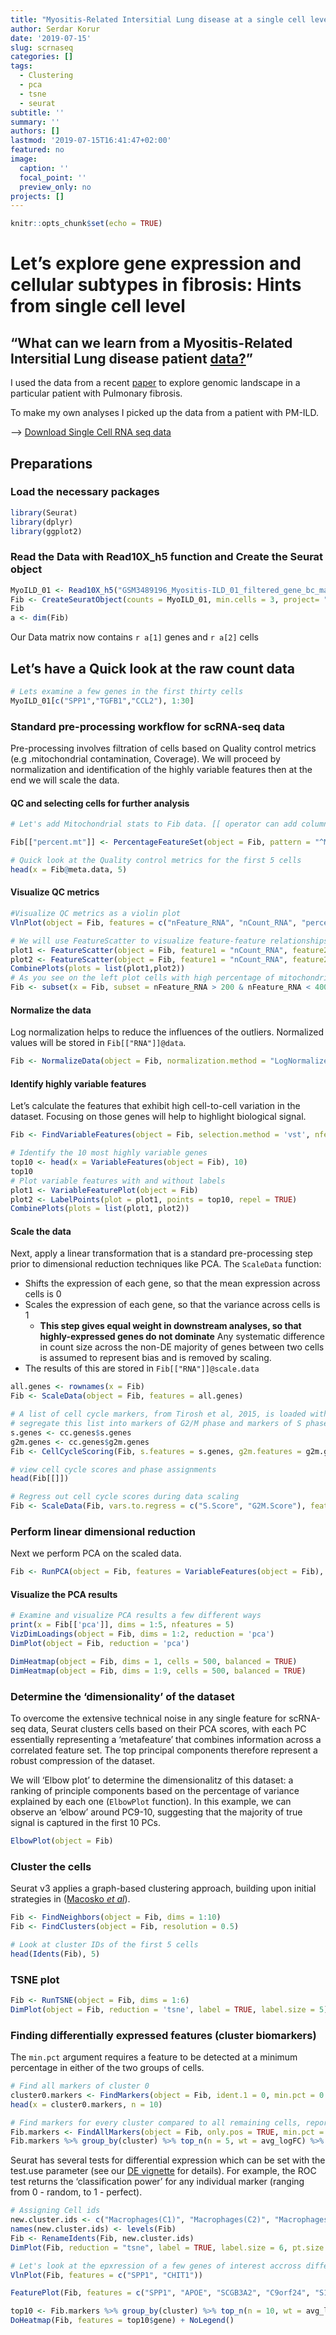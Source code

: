 ```yaml
---
title: "Myositis-Related Intersitial Lung disease at a single cell level"
author: Serdar Korur
date: '2019-07-15'
slug: scrnaseq
categories: []
tags:
  - Clustering
  - pca
  - tsne
  - seurat
subtitle: ''
summary: ''
authors: []
lastmod: '2019-07-15T16:41:47+02:00'
featured: no
image:
  caption: ''
  focal_point: ''
  preview_only: no
projects: []
---
```


```r
knitr::opts_chunk$set(echo = TRUE)
```

# Let's explore gene expression and cellular subtypes in fibrosis: Hints from single cell level

## "What can we learn from a Myositis-Related Intersitial Lung disease patient [data?](https://www.ncbi.nlm.nih.gov/geo/query/acc.cgi?acc=GSM3489196)"

I used the data from a recent [paper](https://www.atsjournals.org/doi/pdf/10.1164/rccm.201712-2410OC) to explore genomic landscape in a particular patient with Pulmonary fibrosis. 

To make my own analyses I picked up the data from a patient with PM-ILD. 

 ---> [Download Single Cell RNA seq data](https://www.ncbi.nlm.nih.gov/geo/query/acc.cgi?acc=GSM3489196)

## Preparations

### Load the necessary packages

```r
library(Seurat)
library(dplyr)
library(ggplot2)
```

### Read the Data with **Read10X_h5** function and Create the Seurat object 

```r
MyoILD_01 <- Read10X_h5("GSM3489196_Myositis-ILD_01_filtered_gene_bc_matrices_h5.h5")
Fib <- CreateSeuratObject(counts = MyoILD_01, min.cells = 3, project= "FightFibrosis", min.features = 200)
Fib
a <- dim(Fib)
```
Our Data matrix now contains `r a[1]` genes and `r a[2]` cells


## Let's have a Quick look at the raw count data

```r
# Lets examine a few genes in the first thirty cells
MyoILD_01[c("SPP1","TGFB1","CCL2"), 1:30]

```

### Standard pre-processing workflow for scRNA-seq data

Pre-processing involves filtration of cells based on Quality control metrics (e.g .mitochondrial contamination, Coverage).  We will proceed by normalization and identification of the highly variable features then at the end we will scale the data. 


#### QC and selecting cells for further analysis

```r
# Let's add Mitochondrial stats to Fib data. [[ operator can add columns to object metadata. 

Fib[["percent.mt"]] <- PercentageFeatureSet(object = Fib, pattern = "^MT-")
```

```r
# Quick look at the Quality control metrics for the first 5 cells
head(x = Fib@meta.data, 5)
```

#### Visualize QC metrics

```r
#Visualize QC metrics as a violin plot
VlnPlot(object = Fib, features = c("nFeature_RNA", "nCount_RNA", "percent.mt"), ncol = 3)

# We will use FeatureScatter to visualize feature-feature relationships, but can be used for anything calculated  by the object, i.e. columns in object metadata, PC scores etc.
plot1 <- FeatureScatter(object = Fib, feature1 = "nCount_RNA", feature2 = "percent.mt") 
plot2 <- FeatureScatter(object = Fib, feature1 = "nCount_RNA", feature2 = "nFeature_RNA") 
CombinePlots(plots = list(plot1,plot2))
# As you see on the left plot cells with high percentage of mitochondrial genes have very low numbers of RNA indicating that they are low quality/dead cells. Let's remove them.
Fib <- subset(x = Fib, subset = nFeature_RNA > 200 & nFeature_RNA < 4000 & percent.mt < 12.5)
```


#### Normalize the data

Log normalization helps to reduce the influences of the outliers. Normalized values will be stored in `Fib[["RNA"]]@data`.

```r
Fib <- NormalizeData(object = Fib, normalization.method = "LogNormalize", scale.factor = 1e4)
```

#### Identify highly variable features

Let's calculate the features that exhibit high cell-to-cell variation in the dataset. Focusing on those genes will help to highlight biological signal.
```r
Fib <- FindVariableFeatures(object = Fib, selection.method = 'vst', nfeatures = 2000)

# Identify the 10 most highly variable genes
top10 <- head(x = VariableFeatures(object = Fib), 10)
top10
# Plot variable features with and without labels
plot1 <- VariableFeaturePlot(object = Fib)
plot2 <- LabelPoints(plot = plot1, points = top10, repel = TRUE)
CombinePlots(plots = list(plot1, plot2))
```


#### Scale the data

Next, apply a linear transformation  that is a standard pre-processing step prior to dimensional reduction techniques like PCA. The `ScaleData` function:

* Shifts the expression of each gene, so that the mean expression across cells is 0
* Scales the expression of each gene, so that the variance across cells is 1
    + **This step gives equal weight in downstream analyses, so that highly-expressed genes do not dominate**
    Any systematic difference in count size across the non-DE majority of genes between two cells is assumed to represent bias and is removed by scaling.
* The results of this are stored in `Fib[["RNA"]]@scale.data`

```r
all.genes <- rownames(x = Fib)
Fib <- ScaleData(object = Fib, features = all.genes)
```


```r
# A list of cell cycle markers, from Tirosh et al, 2015, is loaded with Seurat.  We can
# segregate this list into markers of G2/M phase and markers of S phase
s.genes <- cc.genes$s.genes
g2m.genes <- cc.genes$g2m.genes
Fib <- CellCycleScoring(Fib, s.features = s.genes, g2m.features = g2m.genes, set.ident = TRUE)

# view cell cycle scores and phase assignments
head(Fib[[]])

# Regress out cell cycle scores during data scaling
Fib <- ScaleData(Fib, vars.to.regress = c("S.Score", "G2M.Score"), features = rownames(Fib))
```


### Perform linear dimensional reduction

Next we perform PCA on the scaled data. 

```r
Fib <- RunPCA(object = Fib, features = VariableFeatures(object = Fib), ndims.print = 10, nfeatures.print = 10)
```

#### Visualize the PCA results
```r
# Examine and visualize PCA results a few different ways
print(x = Fib[['pca']], dims = 1:5, nfeatures = 5)
VizDimLoadings(object = Fib, dims = 1:2, reduction = 'pca')
DimPlot(object = Fib, reduction = 'pca')
```

```r
DimHeatmap(object = Fib, dims = 1, cells = 500, balanced = TRUE)
DimHeatmap(object = Fib, dims = 1:9, cells = 500, balanced = TRUE)
```


### Determine the 'dimensionality' of the dataset

To overcome the extensive technical noise in any single feature for scRNA-seq data, Seurat clusters cells based on their PCA scores, with each PC essentially representing a 'metafeature' that combines information across a correlated feature set. The top principal components therefore represent a robust compression of the dataset.

We will 'Elbow plot' to determine the dimensionalitz of this dataset: a ranking of principle components based on the percentage of variance explained by each one (`ElbowPlot` function). In this example, we can observe an 'elbow' around PC9-10, suggesting that the majority of true signal is captured in the first 10 PCs. 

```r
ElbowPlot(object = Fib)
```

### Cluster the cells

Seurat v3 applies a graph-based clustering approach, building upon initial strategies in ([Macosko *et al*](http://www.cell.com/abstract/S0092-8674(15)00549-8)).
```r
Fib <- FindNeighbors(object = Fib, dims = 1:10)
Fib <- FindClusters(object = Fib, resolution = 0.5)

# Look at cluster IDs of the first 5 cells
head(Idents(Fib), 5)
```

### TSNE plot

```r
Fib <- RunTSNE(object = Fib, dims = 1:6)
DimPlot(object = Fib, reduction = 'tsne', label = TRUE, label.size = 5)
```



### Finding differentially expressed features (cluster biomarkers)


The `min.pct` argument requires a feature to be detected at a minimum percentage in either of the two groups of cells. 

```r
# Find all markers of cluster 0
cluster0.markers <- FindMarkers(object = Fib, ident.1 = 0, min.pct = 0.25)
head(x = cluster0.markers, n = 10)

# Find markers for every cluster compared to all remaining cells, report only the positive ones
Fib.markers <- FindAllMarkers(object = Fib, only.pos = TRUE, min.pct = 0.25, logfc.threshold = 0.25)
Fib.markers %>% group_by(cluster) %>% top_n(n = 5, wt = avg_logFC) %>% print(n = 85)
```

Seurat has several tests for differential expression which can be set with the test.use parameter (see our [DE vignette](http://satijalab01.nygenome.org/seurat/v3.0/de_vignette.html) for details). For example, the ROC test returns the 'classification power' for any individual marker (ranging from 0 - random, to 1 - perfect).



```r
# Assigning Cell ids
new.cluster.ids <- c("Macrophages(C1)", "Macrophages(C2)", "Macrophages(C3)", "AT2(C1) Cells", "Cliated Cells", "Basal Cells", "Club Cells", "Dendritic Cells", "NA", "AT2(C2) Cells", "Fibroblasts", "Mast(T1) Cells", "Monocytes", "T/NKT Cells", "Mast(C2) Cells")
names(new.cluster.ids) <- levels(Fib)
Fib <- RenameIdents(Fib, new.cluster.ids)
DimPlot(Fib, reduction = "tsne", label = TRUE, label.size = 6, pt.size = 1.0) + NoLegend()
```



```r

# Let's look at the epxression of a few genes of interest accross different subtypes
VlnPlot(Fib, features = c("SPP1", "CHIT1"))

FeaturePlot(Fib, features = c("SPP1", "APOE", "SCGB3A2", "C9orf24", "S100A2", "BPIFB1", "S100B", "COL3A1", "FCN1"))
```


```r
top10 <- Fib.markers %>% group_by(cluster) %>% top_n(n = 10, wt = avg_logFC)
DoHeatmap(Fib, features = top10$gene) + NoLegend()
```



